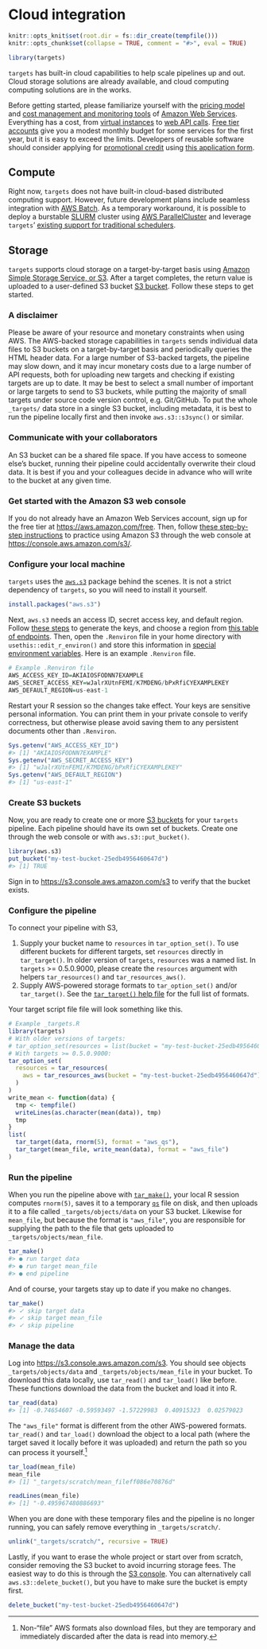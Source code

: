 # Cloud integration {#cloud}

```r
knitr::opts_knit$set(root.dir = fs::dir_create(tempfile()))
knitr::opts_chunk$set(collapse = TRUE, comment = "#>", eval = TRUE)
```

```r
library(targets)
```

`targets` has built-in cloud capabilities to help scale pipelines up and out. Cloud storage solutions are already available, and cloud computing computing solutions are in the works.

Before getting started, please familiarize yourself with the [pricing model](https://aws.amazon.com/pricing/) and [cost management and monitoring tools](https://docs.aws.amazon.com/account-billing/index.html) of [Amazon Web Services](https://aws.amazon.com/). Everything has a cost, from [virtual instances](https://aws.amazon.com/ec2/) to [web API calls](https://docs.aws.amazon.com/#user_guides). [Free tier accounts](https://aws.amazon.com/free/) give you a modest monthly budget for some services for the first year, but it is easy to exceed the limits. Developers of reusable software should consider applying for [promotional credit](https://aws.amazon.com/blogs/opensource/aws-promotional-credits-open-source-projects/) using [this application form](https://pages.awscloud.com/AWS-Credits-for-Open-Source-Projects).

## Compute

Right now, `targets` does not have built-in cloud-based distributed computing support. However, future development plans include seamless integration with [AWS Batch](https://aws.amazon.com/batch/). As a temporary workaround, it is possible to deploy a burstable [SLURM](https://slurm.schedmd.com/documentation.html) cluster using [AWS ParallelCluster](https://aws.amazon.com/hpc/parallelcluster/) and leverage `targets`' [existing support for traditional schedulers](#hpc).

## Storage

`targets` supports cloud storage on a target-by-target basis using [Amazon Simple Storage Service, or S3](https://aws.amazon.com/s3/). After a target completes, the return value is uploaded to a user-defined S3 bucket [S3 bucket](https://docs.aws.amazon.com/AmazonS3/latest/user-guide/create-bucket.html). Follow these steps to get started.

### A disclaimer

Please be aware of your resource and monetary constraints when using AWS. The AWS-backed storage capabilities in `targets` sends individual data files to S3 buckets on a target-by-target basis and periodically queries the HTML header data. For a large number of S3-backed targets, the pipeline may slow down, and it may incur monetary costs due to a large number of API requests, both for uploading new targets and checking if existing targets are up to date. It may be best to select a small number of important or large targets to send to S3 buckets, while putting the majority of small targets under source code version control, e.g. Git/GitHub. To put the whole `_targets/` data store in a single S3 bucket, including metadata, it is best to run the pipeline locally first and then invoke `aws.s3::s3sync()` or similar.

### Communicate with your collaborators

An S3 bucket can be a shared file space. If you have access to someone else's bucket, running their pipeline could accidentally overwrite their cloud data. It is best if you and your colleagues decide in advance who will write to the bucket at any given time.

### Get started with the Amazon S3 web console

If you do not already have an Amazon Web Services account, sign up for the free tier at <https://aws.amazon.com/free>. Then, follow [these step-by-step instructions](https://docs.aws.amazon.com/AmazonS3/latest/gsg/GetStartedWithS3.html) to practice using Amazon S3 through the web console at <https://console.aws.amazon.com/s3/>.

### Configure your local machine

`targets` uses the [`aws.s3`](https://github.com/cloudyr/aws.s3) package behind the scenes. It is not a strict dependency of `targets`, so you will need to install it yourself.

```r
install.packages("aws.s3")
```

Next, `aws.s3` needs an access ID, secret access key, and default region. Follow [these steps](https://docs.aws.amazon.com/cli/latest/userguide/cli-configure-quickstart.html#cli-configure-quickstart-creds) to generate the keys, and choose a region from [this table of endpoints](https://docs.aws.amazon.com/general/latest/gr/s3.html). Then, open the `.Renviron` file in your home directory with `usethis::edit_r_environ()` and store this information in [special environment variables](https://docs.aws.amazon.com/cli/latest/userguide/cli-configure-envvars.html). Here is an example `.Renviron` file.

```r
# Example .Renviron file
AWS_ACCESS_KEY_ID=AKIAIOSFODNN7EXAMPLE
AWS_SECRET_ACCESS_KEY=wJalrXUtnFEMI/K7MDENG/bPxRfiCYEXAMPLEKEY
AWS_DEFAULT_REGION=us-east-1
```

Restart your R session so the changes take effect. Your keys are sensitive personal information. You can print them in your private console to verify correctness, but otherwise please avoid saving them to any persistent documents other than `.Renviron`.

```r
Sys.getenv("AWS_ACCESS_KEY_ID")
#> [1] "AKIAIOSFODNN7EXAMPLE"
Sys.getenv("AWS_SECRET_ACCESS_KEY")
#> [1] "wJalrXUtnFEMI/K7MDENG/bPxRfiCYEXAMPLEKEY"
Sys.getenv("AWS_DEFAULT_REGION")
#> [1] "us-east-1"
```

### Create S3 buckets

Now, you are ready to create one or more [S3 buckets](https://docs.aws.amazon.com/AmazonS3/latest/dev/UsingBucket.html) for your `targets` pipeline. Each pipeline should have its own set of buckets. Create one through the web console or with `aws.s3::put_bucket()`.

```r
library(aws.s3)
put_bucket("my-test-bucket-25edb4956460647d")
#> [1] TRUE
```

Sign in to <https://s3.console.aws.amazon.com/s3> to verify that the bucket exists.

### Configure the pipeline

To connect your pipeline with S3,

1. Supply your bucket name to `resources` in `tar_option_set()`. To use different buckets for different targets, set `resources` directly in `tar_target()`. In older version of `targets`, `resources` was a named list. In `targets` >= 0.5.0.9000, please create the `resources` argument with helpers `tar_resources()` and `tar_resources_aws()`.
1. Supply AWS-powered storage formats to `tar_option_set()` and/or `tar_target()`. See the [`tar_target()` help file](https://docs.ropensci.org/targets/reference/tar_target.html#arguments) for the full list of formats.

Your target script file file will look something like this.

```r
# Example _targets.R
library(targets)
# With older versions of targets:
# tar_option_set(resources = list(bucket = "my-test-bucket-25edb4956460647d"))
# With targets >= 0.5.0.9000:
tar_option_set(
  resources = tar_resources(
    aws = tar_resources_aws(bucket = "my-test-bucket-25edb4956460647d")
  )
)
write_mean <- function(data) {
  tmp <- tempfile()
  writeLines(as.character(mean(data)), tmp)
  tmp
}
list(
  tar_target(data, rnorm(5), format = "aws_qs"),
  tar_target(mean_file, write_mean(data), format = "aws_file")
)
```

### Run the pipeline

When you run the pipeline above with [`tar_make()`](https://docs.ropensci.org/targets/reference/tar_make.html), your local R session computes `rnorm(5)`, saves it to a temporary [`qs`](https://github.com/traversc/qs) file on disk, and then uploads it to a file called `_targets/objects/data` on your S3 bucket. Likewise for `mean_file`, but because the format is `"aws_file"`, you are responsible for supplying the path to the file that gets uploaded to `_targets/objects/mean_file`.

```r
tar_make()
#> ● run target data
#> ● run target mean_file
#> ● end pipeline
```

And of course, your targets stay up to date if you make no changes.

```r
tar_make()
#> ✓ skip target data
#> ✓ skip target mean_file
#> ✓ skip pipeline
```

### Manage the data

Log into <https://s3.console.aws.amazon.com/s3>. You should see objects `_targets/objects/data` and `_targets/objects/mean_file` in your bucket. To download this data locally, use `tar_read()` and `tar_load()` like before. These functions download the data from the bucket and load it into R.

```r
tar_read(data)
#> [1] -0.74654607 -0.59593497 -1.57229983  0.40915323  0.02579023
```

The `"aws_file"` format is different from the other AWS-powered formats. `tar_read()` and `tar_load()` download the object to a local path (where the target saved it locally before it was uploaded) and return the path so you can process it yourself.^[Non-"file" AWS formats also download files, but they are temporary and immediately discarded after the data is read into memory.]

```r
tar_load(mean_file)
mean_file
#> [1] "_targets/scratch/mean_fileff086e70876d"
```

```r
readLines(mean_file)
#> [1] "-0.495967480886693"
```

When you are done with these temporary files and the pipeline is no longer running, you can safely remove everything in `_targets/scratch/`.

```r
unlink("_targets/scratch/", recursive = TRUE)
```

Lastly, if you want to erase the whole project or start over from scratch, consider removing the S3 bucket to avoid incurring storage fees. The easiest way to do this is through the [S3 console](https://s3.console.aws.amazon.com/s3). You can alternatively call `aws.s3::delete_bucket()`, but you have to make sure the bucket is empty first.

```r
delete_bucket("my-test-bucket-25edb4956460647d")
```
